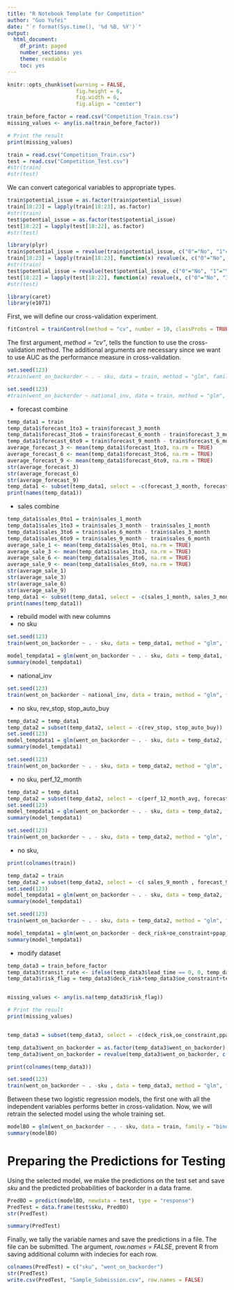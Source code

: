 ```yaml
---
title: "R Notebook Template for Competition"
author: "Guo Yufei"
date: "`r format(Sys.time(), '%d %B, %Y')`"
output:
  html_document:
    df_print: paged
    number_sections: yes
    theme: readable
    toc: yes
---
```


```r
knitr::opts_chunk$set(warning = FALSE, 
                      fig.height = 6,
                      fig.width = 6,
                      fig.align = "center")
```


```r
train_before_factor = read.csv("Competition_Train.csv")
missing_values <- any(is.na(train_before_factor))

# Print the result
print(missing_values)
```

```r
train = read.csv("Competition_Train.csv")
test = read.csv("Competition_Test.csv")
#str(train)
#str(test)
```


We can convert categorical variables to appropriate types.
```r
train$potential_issue = as.factor(train$potential_issue)
train[18:23] = lapply(train[18:23], as.factor)
#str(train)
test$potential_issue = as.factor(test$potential_issue)
test[18:22] = lapply(test[18:22], as.factor)
#str(test)

```


```r
library(plyr)
train$potential_issue = revalue(train$potential_issue, c("0"="No", "1"="Yes"))
train[18:23] = lapply(train[18:23], function(x) revalue(x, c("0"="No", "1"="Yes")))
#str(train)
test$potential_issue = revalue(test$potential_issue, c("0"="No", "1"="Yes"))
test[18:22] = lapply(test[18:22], function(x) revalue(x, c("0"="No", "1"="Yes")))
#str(test)
```


```r
library(caret)
library(e1071)
```


First, we will define our cross-validation experiment.
```r
fitControl = trainControl(method = "cv", number = 10, classProbs = TRUE, summaryFunction = twoClassSummary)
```
The first argument, *method = "cv"*, tells the function to use the cross-validation method. The additional arguments are necessary since we want to use AUC as the performance measure in cross-validation.


```r
set.seed(123)
#train(went_on_backorder ~ . - sku, data = train, method = "glm", family = "binomial", trControl = fitControl, metric = "ROC")
```


```r
set.seed(123)
#train(went_on_backorder ~ national_inv, data = train, method = "glm", family = "binomial", trControl = fitControl, metric = "ROC")
```

- forecast combine

```r
temp_data1 = train
temp_data1$forecast_1to3 = train$forecast_3_month
temp_data1$forecast_3to6 = train$forecast_6_month - train$forecast_3_month
temp_data1$forecast_6to9 = train$forecast_9_month - train$forecast_6_month
average_forecast_3 <- mean(temp_data1$forecast_1to3, na.rm = TRUE)
average_forecast_6 <- mean(temp_data1$forecast_3to6, na.rm = TRUE)
average_forecast_9 <- mean(temp_data1$forecast_6to9, na.rm = TRUE)
str(average_forecast_3)
str(average_forecast_6)
str(average_forecast_9)
temp_data1 <- subset(temp_data1, select = -c(forecast_3_month, forecast_6_month, forecast_9_month))
print(names(temp_data1))
```

- sales combine

```r
temp_data1$sales_0to1 = train$sales_1_month
temp_data1$sales_1to3 = train$sales_3_month - train$sales_1_month
temp_data1$sales_3to6 = train$sales_6_month - train$sales_3_month
temp_data1$sales_6to9 = train$sales_9_month - train$sales_6_month
average_sale_1 <- mean(temp_data1$sales_0to1, na.rm = TRUE)
average_sale_3 <- mean(temp_data1$sales_1to3, na.rm = TRUE)
average_sale_6 <- mean(temp_data1$sales_3to6, na.rm = TRUE)
average_sale_9 <- mean(temp_data1$sales_6to9, na.rm = TRUE)
str(average_sale_1)
str(average_sale_3)
str(average_sale_6)
str(average_sale_9)
temp_data1 <- subset(temp_data1, select = -c(sales_1_month, sales_3_month, sales_6_month, sales_9_month))
print(names(temp_data1))
```


- rebuild model with new columns
- no sku
```r
set.seed(123)
train(went_on_backorder ~ . - sku, data = temp_data1, method = "glm", family = "binomial", trControl = fitControl, metric = "ROC")
```

```r
model_tempdata1 = glm(went_on_backorder ~ . - sku, data = temp_data1, family = "binomial")
summary(model_tempdata1)
```

- national_inv

```r
set.seed(123)
train(went_on_backorder ~ national_inv, data = train, method = "glm", family = "binomial", trControl = fitControl, metric = "ROC")
```


- no sku, rev_stop, stop_auto_buy

```r
temp_data2 = temp_data1
temp_data2 = subset(temp_data2, select = -c(rev_stop, stop_auto_buy))
set.seed(123)
model_tempdata1 = glm(went_on_backorder ~ . - sku, data = temp_data2, family = "binomial")
summary(model_tempdata1)
```

```r
set.seed(123)
train(went_on_backorder ~ . - sku, data = temp_data2, method = "glm", family = "binomial", trControl = fitControl, metric = "ROC")

```

- no sku, perf_12_month

```r
temp_data2 = temp_data1
temp_data2 = subset(temp_data2, select = -c(perf_12_month_avg, forecast_6to9,rev_stop))
set.seed(123)
model_tempdata1 = glm(went_on_backorder ~ . - sku, data = temp_data2, family = "binomial")
summary(model_tempdata1)
```

```r
set.seed(123)
train(went_on_backorder ~ . - sku, data = temp_data2, method = "glm", family = "binomial", trControl = fitControl, metric = "ROC")

```

- no sku, 

```r
print(colnames(train))
```



```r
temp_data2 = train
temp_data2 = subset(temp_data2, select = -c( sales_9_month , forecast_9_month))
set.seed(123)
model_tempdata1 = glm(went_on_backorder ~ . - sku, data = temp_data2, family = "binomial")
summary(model_tempdata1)
```

```r
set.seed(123)
train(went_on_backorder ~ . - sku, data = temp_data2, method = "glm", family = "binomial", trControl = fitControl, metric = "ROC")

```

```r
model_tempdata1 = glm(went_on_backorder ~ deck_risk+oe_constraint+ppap_risk+stop_auto_buy+rev_stop, data = temp_data2, family = "binomial")
summary(model_tempdata1)
```


- modify dataset
```r
temp_data3 = train_before_factor
temp_data3$transit_rate <- ifelse(temp_data3$lead_time == 0, 0, temp_data3$in_transit_qty / temp_data3$lead_time)
temp_data3$risk_flag = temp_data3$deck_risk+temp_data3$oe_constraint+temp_data3$ppap_risk+temp_data3$stop_auto_buy+temp_data3$rev_stop+temp_data3$potential_issue


missing_values <- any(is.na(temp_data3$risk_flag))

# Print the result
print(missing_values)


temp_data3 = subset(temp_data3, select = -c(deck_risk,oe_constraint,ppap_risk,stop_auto_buy,rev_stop,potential_issue))

temp_data3$went_on_backorder = as.factor(temp_data3$went_on_backorder)
temp_data3$went_on_backorder = revalue(temp_data3$went_on_backorder, c("0"="No", "1"="Yes"))

print(colnames(temp_data3))

set.seed(123)
train(went_on_backorder ~ . -sku , data = temp_data3, method = "glm", family = "binomial", trControl = fitControl, metric = "ROC")

```



Between these two logistic regression models, the first one with all the independent variables performs better in cross-validation. Now, we will retrain the selected model using the whole training set.
```r
modelBO = glm(went_on_backorder ~ . - sku, data = train, family = "binomial")
summary(modelBO)
```


# Preparing the Predictions for Testing


Using the selected model, we make the predictions on the test set and save *sku* and the predicted probabilities of backorder in a data frame.
```r
PredBO = predict(modelBO, newdata = test, type = "response")
PredTest = data.frame(test$sku, PredBO)
str(PredTest)
```


```r
summary(PredTest)
```


Finally, we tally the variable names and save the predictions in a file. The file can be submitted. The argument, *row.names = FALSE*, prevent R from saving additional column with indecies for each row.
```r
colnames(PredTest) = c("sku", "went_on_backorder")
str(PredTest)
write.csv(PredTest, "Sample_Submission.csv", row.names = FALSE)
```


